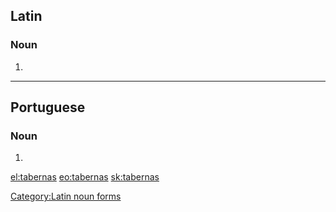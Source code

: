 ==Latin==

===Noun===
{{head|la}} {{f}}

# {{inflection of|taberna||acc|p|lang=la}}

[[Category:Latin noun forms]]

----

==Portuguese==

===Noun===
{{head|pt|plural}} {{f}}

# {{plural of|taberna|lang=pt|nocat=1}}

[[el:tabernas]]
[[eo:tabernas]]
[[sk:tabernas]]